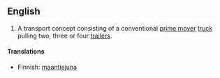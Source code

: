 {{wikipedia}}
==English==
{{en-noun|sg=[[road]] [[train]]}}

#{{Australia}} A transport concept consisting of a conventional [[prime mover]] [[truck]] pulling two, three or four [[trailer]]s.

====Translations====
{{top}}
* Finnish: [[maantiejuna]]
{{bottom}}